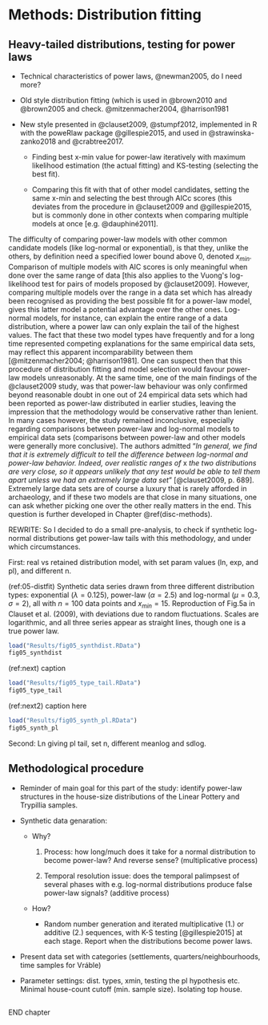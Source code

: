 # Methods: Distribution fitting {#methods-distfit}

## Heavy-tailed distributions, testing for power laws

-   Technical characteristics of power laws, @newman2005, do I need more?

-   Old style distribution fitting (which is used in @brown2010 and @brown2005 and check. @mitzenmacher2004, @harrison1981

-   New style presented in @clauset2009, @stumpf2012, implemented in R with the poweRlaw package @gillespie2015, and used in @strawinska-zanko2018 and @crabtree2017.

    -   Finding best x-min value for power-law iteratively with maximum likelihood estimation (the actual fitting) and KS-testing (selecting the best fit).

    -   Comparing this fit with that of other model candidates, setting the same x-min and selecting the best through AICc scores (this deviates from the procedure in @clauset2009 and @gillespie2015, but is commonly done in other contexts when comparing multiple models at once [e.g. @dauphiné2011].

The difficulty of comparing power-law models with other common candidate models (like log-normal or exponential), is that they, unlike the others, by definition need a specified lower bound above 0, denoted *x~min~*. Comparison of multiple models with AIC scores is only meaningful when done over the same range of data [this also applies to the Vuong's log-likelihood test for pairs of models proposed by @clauset2009]. However, comparing multiple models over the range in a data set which has already been recognised as providing the best possible fit for a power-law model, gives this latter model a potential advantage over the other ones. Log-normal models, for instance, can explain the entire range of a data distribution, where a power law can only explain the tail of the highest values. The fact that these two model types have frequently and for a long time represented competing explanations for the same empirical data sets, may reflect this apparent incomparability between them [@mitzenmacher2004; @harrison1981]. One can suspect then that this procedure of distribution fitting and model selection would favour power-law models unreasonably. At the same time, one of the main findings of the @clauset2009 study, was that power-law behaviour was only confirmed beyond reasonable doubt in one out of 24 empirical data sets which had been reported as power-law distributed in earlier studies, leaving the impression that the methodology would be conservative rather than lenient. In many cases however, the study remained inconclusive, especially regarding comparisons between power-law and log-normal models to empirical data sets (comparisons between power-law and other models were generally more conclusive). The authors admitted "*In general, we find that it is extremely difficult to tell the difference between log-normal and power-law behavior. Indeed, over realistic ranges of* x *the two distributions are very close, so it appears unlikely that any test would be able to tell them apart unless we had an extremely large data set*" [@clauset2009, p. 689]. Extremely large data sets are of course a luxury that is rarely afforded in archaeology, and if these two models are that close in many situations, one can ask whether picking one over the other really matters in the end. This question is further developed in Chapter \@ref(disc-methods).

REWRITE: So I decided to do a small pre-analysis, to check if synthetic log-normal distributions get power-law tails with this methodology, and under which circumstances.

First: real vs retained distribution model, with set param values (ln, exp, and pl), and different n.

(ref:05-distfit) Synthetic data series drawn from three different distribution types: exponential ($\lambda=0.125$), power-law ($\alpha=2.5$) and log-normal ($\mu=0.3$, $\sigma=2$), all with $n=100$ data points and $x_{min}=15$. Reproduction of Fig.5a in Clauset et al. (2009), with deviations due to random fluctuations. Scales are logarithmic, and all three series appear as straight lines, though one is a true power law.

```r
load("Results/fig05_synthdist.RData")
fig05_synthdist
```

(ref:next) caption

```r
load("Results/fig05_type_tail.RData")
fig05_type_tail
```

(ref:next2) caption here

```r
load("Results/fig05_synth_pl.RData")
fig05_synth_pl
```
\FloatBarrier

Second: Ln giving pl tail, set n, different meanlog and sdlog.

## Methodological procedure

-   Reminder of main goal for this part of the study: identify power-law structures in the house-size distributions of the Linear Pottery and Trypillia samples.

-   Synthetic data genaration:

    -   Why?

        1.  Process: how long/much does it take for a normal distribution to become power-law? And reverse sense? (multiplicative process)

        2.  Temporal resolution issue: does the temporal palimpsest of several phases with e.g. log-normal distributions produce false power-law signals? (additive process)

    -   How?

        -   Random number generation and iterated multiplicative (1.) or additive (2.) sequences, with K-S testing [@gillespie2015] at each stage. Report when the distributions become power laws.

-   Present data set with categories (settlements, quarters/neighbourhoods, time samples for Vráble)

-   Parameter settings: dist. types, xmin, testing the pl hypothesis etc. Minimal house-count cutoff (min. sample size). Isolating top house.

## 

END chapter
